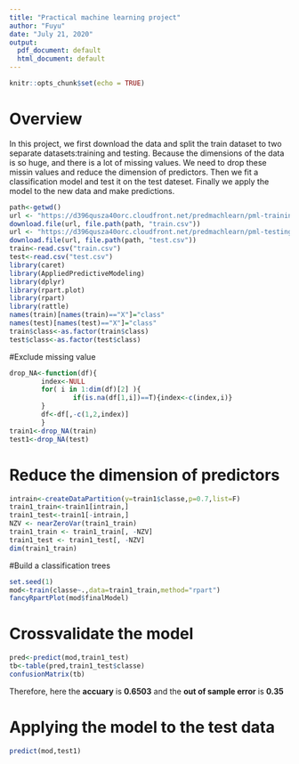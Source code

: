 ```yaml
---
title: "Practical machine learning project"
author: "Fuyu"
date: "July 21, 2020"
output:
  pdf_document: default
  html_document: default
---
```


```r
knitr::opts_chunk$set(echo = TRUE)
```
# Overview
In this project, we first download the data and split the train dataset to two separate datasets:training and testing. Because the dimensions of the data is so huge, and there is a lot of missing values. We need to drop these missin values and reduce the dimension of predictors. Then we fit a classification model and test it on the test dateset. Finally we apply the model to the new data and make predictions. 

```r
path<-getwd()
url <- "https://d396qusza40orc.cloudfront.net/predmachlearn/pml-training.csv"
download.file(url, file.path(path, "train.csv"))
url <- "https://d396qusza40orc.cloudfront.net/predmachlearn/pml-testing.csv"
download.file(url, file.path(path, "test.csv"))
train<-read.csv("train.csv")
test<-read.csv("test.csv")
library(caret)
library(AppliedPredictiveModeling)
library(dplyr)
library(rpart.plot)
library(rpart)
library(rattle)
names(train)[names(train)=="X"]="class"
names(test)[names(test)=="X"]="class"
train$class<-as.factor(train$class)
test$class<-as.factor(test$class)
```
#Exclude missing value
```r
drop_NA<-function(df){
        index<-NULL
        for( i in 1:dim(df)[2] ){
                if(is.na(df[1,i])==T){index<-c(index,i)}
        }
        df<-df[,-c(1,2,index)]
        }
train1<-drop_NA(train)
test1<-drop_NA(test)
```

# Reduce the dimension of predictors
```r
intrain<-createDataPartition(y=train1$classe,p=0.7,list=F)
train1_train<-train1[intrain,]
train1_test<-train1[-intrain,]
NZV <- nearZeroVar(train1_train)
train1_train <- train1_train[, -NZV]
train1_test <- train1_test[, -NZV]
dim(train1_train)
```
#Build a classification trees
```r
set.seed(1)
mod<-train(classe~.,data=train1_train,method="rpart")
fancyRpartPlot(mod$finalModel)
```

# Crossvalidate the model
```r
pred<-predict(mod,train1_test)
tb<-table(pred,train1_test$classe)
confusionMatrix(tb)
```
Therefore, here the **accuary** is **0.6503** and the **out of sample error** is **0.35**

# Applying the model to the test data
```r
predict(mod,test1)
```